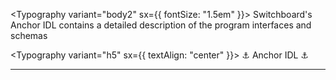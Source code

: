 

<Typography variant="body2" sx={{ fontSize: "1.5em" }}>
  Switchboard's Anchor IDL contains a detailed description of the program
  interfaces and schemas
</Typography>

<Link to="/idl">

<Typography variant="h5" sx={{ textAlign: "center" }}>
  ⚓ Anchor IDL ⚓
</Typography>

</Link>

<hr />